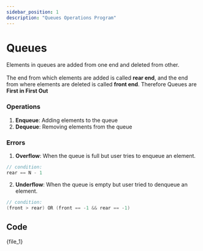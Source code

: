 ```yaml
---
sidebar_position: 1
description: "Queues Operations Program"
---
```



# Queues

Elements in queues are added from one end and deleted from other.<br/><br/>
The end from which elements are added is called **rear end**, and the end from where elements are deleted is called **front end**.
Therefore Queues are **First in First Out**

### Operations

1. **Enqueue**: Adding elements to the queue
2. **Dequeue**: Removing elements from the queue

### Errors

1. **Overflow**: When the queue is full but user tries to enqueue an element.

```c
// condition:
rear == N - 1
```

2. **Underflow**: When the queue is empty but user tried to denqueue an element.

```c
// condition:
(front > rear) OR (front == -1 && rear == -1)
```

## Code

<CodeBlock language="c">{file_1}</CodeBlock>
